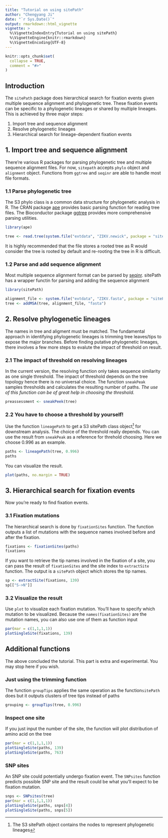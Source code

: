 ```yaml
---
title: "Tutorial on using sitePath"
author: "Chengyang Ji"
date: "`r Sys.Date()`"
output: rmarkdown::html_vignette
vignette: >
  %\VignetteIndexEntry{Tutorial on using sitePath}
  %\VignetteEngine{knitr::rmarkdown}
  %\VignetteEncoding{UTF-8}
---
```


```r
knitr::opts_chunk$set(
  collapse = TRUE,
  comment = "#>"
)
```

## Introduction

The `sitePath` package does hierarchical search for fixation events given multiple sequence alignment and phylogenetic tree. These fixation events can be specific to a phylogenetic lineages or shared by multiple lineages. This is achieved by three major steps:

1. Import tree and sequence alignment
2. Resolve phylogenetic lineages
3. Hierarchical search for lineage-dependent fixation events

## 1. Import tree and sequence alignment

There're various R packages for parsing phylogenetic tree and multiple sequence alignment files. For now, `sitepath` accepts `phylo` object and `alignment` object. Functions from `ggtree` and `seqinr` are able to handle most file formats.

### 1.1 Parse phylogenetic tree

The S3 phylo class is a common data structure for phylogenetic analysis in R. The CRAN package [ape](https://cran.r-project.org/web/packages/ape/index.html) provides basic parsing function for reading tree files. The Bioconductor package [ggtree](https://bioconductor.org/packages/release/bioc/html/ggtree.html) provides more comprehensive parsing utilities.


```r
library(ape)

tree <- read.tree(system.file("extdata", "ZIKV.newick", package = "sitePath"))
```

It is highly recommended that the file stores a rooted tree as R would consider the tree is rooted by default and re-rooting the tree in R is difficult.

### 1.2 Parse and add sequence alignment

Most multiple sequence alignment format can be parsed by [seqinr](https://cran.r-project.org/web/packages/seqinr/index.html). sitePath has a wrapper functin for parsing and adding the sequence alignment

```r
library(sitePath)

alignment_file <- system.file("extdata", "ZIKV.fasta", package = "sitePath")
tree <- addMSA(tree, alignment_file, "fasta")
```

## 2. Resolve phylogenetic lineages

The names in tree and aligment must be matched. The fundamental approach in identifying phylogenetic lineages is trimming tree leaves/tips to expose the major branches. Before finding putative phylogenetic lineages, there involves a few more steps to evalute the impact of threshold on result.

### 2.1 The impact of threshold on resolving lineages

In the current version, the resolving function only takes sequence similarity as one single threshold. The impact of threshold depends on the tree topology hence there is no universal choice. The function `sneakPeak` samples thresholds and calculates the resulting number of paths. *The use of this function can be of great help in choosing the threshold.*

```r
preassessment <- sneakPeek(tree)
```

### 2.2 You have to choose a threshold by yourself!

Use the function `lineagePath` to get a S3 sitePath class object^[The S3 sitePath object contains the nodes to represent phylogenetic lineages] for downstream analysis. The choice of the threshold really depends. You can use the result from `sneakPeak` as a reference for threhold choosing. Here we choose 0.996 as an example.

```r
paths <- lineagePath(tree, 0.996)
paths
```

You can visualize the result.

```r
plot(paths, no.margin = TRUE)
```


## 3. Hierarchical search for fixation events

Now you're ready to find fixation events.

### 3.1 Fixation mutations

The hierarchical search is done by `fixationSites` function. The function outputs a list of mutations with the sequence names involved before and after the fixation.

```r
fixations <- fixationSites(paths)
fixations
```

If you want to retrieve the tip names involved in the fixation of a site, you can pass the result of `fixationSites` and the site index to `extractSite` function. The output is a `sitePath` object which stores the tip names.

```r
sp <- extractSite(fixations, 139)
sp[["S->N"]]
```

### 3.2 Visualize the result

Use `plot` to visualize each fixation mutation. You'll have to specify which mutation to be visualized. Because the `names(fixationSites)` are the mutation names, you can also use one of them as function input

```r
par(mar = c(1,1,1,1))
plotSingleSite(fixations, 139)
```

## Additional functions

The above concluded the tutorial. This part is extra and experimental. You
may stop here if you wish.

### Just using the trimming function

The function `groupTips` applies the same operation as the function`sitePath` does but it outputs clusters of tree tips instead of paths

```r
grouping <- groupTips(tree, 0.996)
```


### Inspect one site

If you just input the number of the site, the function will plot distribution of amino acid on the tree

```r
par(mar = c(1,1,1,1))
plotSingleSite(paths, 139)
plotSingleSite(paths, 763)
```

### SNP sites

An SNP site could potentially undergo fixation event. The `SNPsites` function predicts possible SNP site and the result could be what you'll expect to be fixation mutation.

```r
snps <- SNPsites(tree)
par(mar = c(1,1,1,1))
plotSingleSite(paths, snps[4])
plotSingleSite(paths, snps[5])
```

